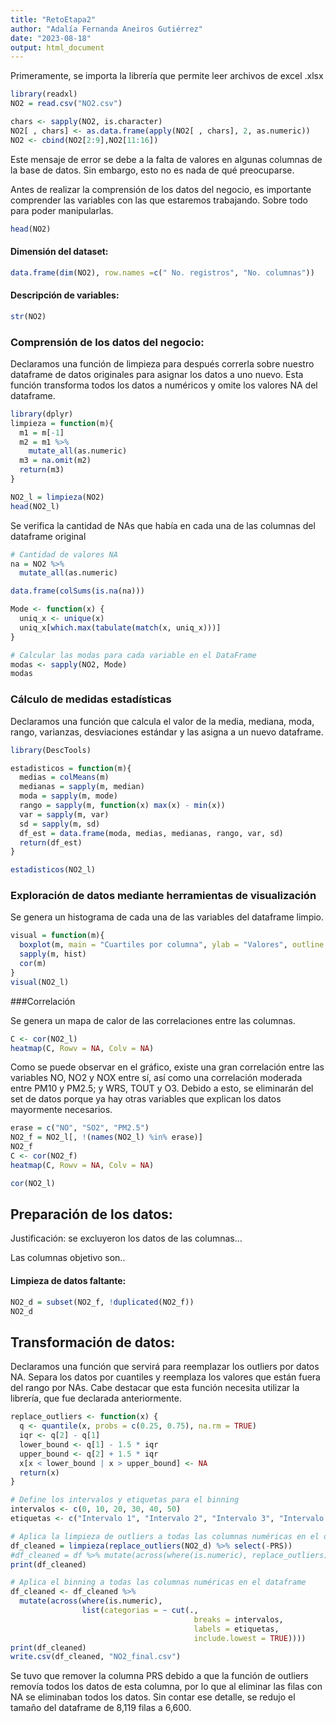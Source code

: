 ```yaml
---
title: "RetoEtapa2"
author: "Adalía Fernanda Aneiros Gutiérrez"
date: "2023-08-18"
output: html_document
---
```


Primeramente, se importa la librería que permite leer archivos de excel .xlsx
```r
library(readxl)
NO2 = read.csv("NO2.csv")

chars <- sapply(NO2, is.character)
NO2[ , chars] <- as.data.frame(apply(NO2[ , chars], 2, as.numeric))
NO2 <- cbind(NO2[2:9],NO2[11:16])
```
Este mensaje de error se debe a la falta de valores en algunas columnas de la base de datos. Sin embargo, esto no es nada de qué preocuparse.


Antes de realizar la comprensión de los datos del negocio, es importante comprender las variables con las que estaremos trabajando. Sobre todo para poder manipularlas.
```r

head(NO2)

```


#### Dimensión del dataset:

```r
data.frame(dim(NO2), row.names =c(" No. registros", "No. columnas"))
```

#### Descripción de variables:

```r
str(NO2)
```

### Comprensión de los datos del negocio:

Declaramos una función de limpieza para después correrla sobre nuestro dataframe de datos originales para asignar los datos a uno nuevo. Esta función transforma todos los datos a numéricos y omite los valores NA del dataframe.
```r

library(dplyr)
limpieza = function(m){
  m1 = m[-1]
  m2 = m1 %>%
    mutate_all(as.numeric)
  m3 = na.omit(m2)
  return(m3)
}

NO2_l = limpieza(NO2)
head(NO2_l)
```

Se verifica la cantidad de NAs que había en cada una de las columnas del dataframe original
```r
# Cantidad de valores NA
na = NO2 %>%
  mutate_all(as.numeric)

data.frame(colSums(is.na(na)))
```


```r
Mode <- function(x) {
  uniq_x <- unique(x)
  uniq_x[which.max(tabulate(match(x, uniq_x)))]
}

# Calcular las modas para cada variable en el DataFrame
modas <- sapply(NO2, Mode)
modas
```

###   Cálculo de medidas estadísticas

Declaramos una función que calcula el valor de la media, mediana, moda, rango, varianzas, desviaciones estándar y las asigna a un nuevo dataframe.
```r

library(DescTools)

estadisticos = function(m){
  medias = colMeans(m)
  medianas = sapply(m, median)
  moda = sapply(m, mode)
  rango = sapply(m, function(x) max(x) - min(x))
  var = sapply(m, var)
  sd = sapply(m, sd)
  df_est = data.frame(moda, medias, medianas, rango, var, sd)
  return(df_est)             
}

estadisticos(NO2_l)
```


###   Exploración de datos mediante herramientas de visualización

Se genera un histograma de cada una de las variables del dataframe limpio.
```r

visual = function(m){
  boxplot(m, main = "Cuartiles por columna", ylab = "Valores", outline = FALSE)
  sapply(m, hist)
  cor(m)
}
visual(NO2_l)


```
###Correlación

Se genera un mapa de calor de las correlaciones entre las columnas.
```r
C <- cor(NO2_l)
heatmap(C, Rowv = NA, Colv = NA)
```

Como se puede observar en el gráfico, existe una gran correlación entre las variables NO, NO2 y NOX entre sí, así como una correlación moderada entre PM10 y PM2.5; y WRS, TOUT y O3.
Debido a esto, se eliminarán del set de datos porque ya hay otras variables que explican los datos mayormente necesarios.

```r

erase = c("NO", "SO2", "PM2.5")
NO2_f = NO2_l[, !(names(NO2_l) %in% erase)]
NO2_f
C <- cor(NO2_f)
heatmap(C, Rowv = NA, Colv = NA)

```

```r
cor(NO2_l)
```



## Preparación de los datos:


Justificación: se excluyeron los datos de las columnas...

Las columnas objetivo son..

#### Limpieza de datos faltante:


```r
NO2_d = subset(NO2_f, !duplicated(NO2_f))
NO2_d
```

## Transformación de datos:


Declaramos una función que servirá para reemplazar los outliers por datos NA. Separa los datos por cuantiles y reemplaza los valores que están fuera del rango por NAs.
Cabe destacar que esta función necesita utilizar la librería, que fue declarada anteriormente.
```r

replace_outliers <- function(x) {
  q <- quantile(x, probs = c(0.25, 0.75), na.rm = TRUE)
  iqr <- q[2] - q[1]
  lower_bound <- q[1] - 1.5 * iqr
  upper_bound <- q[2] + 1.5 * iqr
  x[x < lower_bound | x > upper_bound] <- NA
  return(x)
}
```


```r
# Define los intervalos y etiquetas para el binning
intervalos <- c(0, 10, 20, 30, 40, 50)
etiquetas <- c("Intervalo 1", "Intervalo 2", "Intervalo 3", "Intervalo 4", "Intervalo 5")

# Aplica la limpieza de outliers a todas las columnas numéricas en el dataframe
df_cleaned = limpieza(replace_outliers(NO2_d) %>% select(-PRS))
#df_cleaned = df %>% mutate(across(where(is.numeric), replace_outliers))
print(df_cleaned)

# Aplica el binning a todas las columnas numéricas en el dataframe
df_cleaned <- df_cleaned %>%
  mutate(across(where(is.numeric), 
                list(categorias = ~ cut(.,
                                         breaks = intervalos,
                                         labels = etiquetas,
                                         include.lowest = TRUE))))
print(df_cleaned)
write.csv(df_cleaned, "NO2_final.csv")
```

Se tuvo que remover la columna PRS debido a que la función de outliers removía todos los datos de esta columna, por lo que al eliminar las filas con NA se eliminaban todos los datos.
Sin contar ese detalle, se redujo el tamaño del dataframe de 8,119 filas a 6,600.



